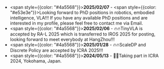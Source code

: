 - <span style={{color: "#4a5568"}}>**2025/02/07**</span> - <span style={{color: "#e53e3e"}}>Looking forward to PhD positions in robotics, embodied intelligence, VLA!!!</span> If you have any available PhD positions and are interested in my profile, please feel free to contact me via Email.
- <span style={{color: "#4a5568"}}>**2025/02/06**</span> - 🔥🔥TinyVLA is accepted by RA-L 2025 which is transferred to IROS 2025 for posting, looking forward to meet everybody at HangZhou!!!
- <span style={{color: "#4a5568"}}>**2025/01/28**</span> - 🔥🔥ScaleDP and Discrete Policy are accepted by ICRA 2025!!!
- <span style={{color: "#4a5568"}}>**2024/05/13**</span> - 🌅🌅Taking part in ICRA 2024, Yokohama, Japan.
